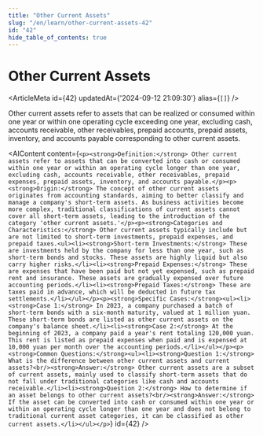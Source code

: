 ```yaml
---
title: "Other Current Assets"
slug: "/en/learn/other-current-assets-42"
id: "42"
hide_table_of_contents: true
---
```



# Other Current Assets

<ArticleMeta id={42} updatedAt={'2024-09-12 21:09:30'} alias={`[]`} />
<div className='border-solid border-b border-t-0 my-4 border-[var(--ifm-color-gray-300)]' />

Other current assets refer to assets that can be realized or consumed within one year or within one operating cycle exceeding one year, excluding cash, accounts receivable, other receivables, prepaid accounts, prepaid assets, inventory, and accounts payable corresponding to other current assets.

<AIContent content={`<p><strong>Definition:</strong> Other current assets refer to assets that can be converted into cash or consumed within one year or within an operating cycle longer than one year, excluding cash, accounts receivable, other receivables, prepaid expenses, prepaid assets, inventory, and accounts payable.</p><p><strong>Origin:</strong> The concept of other current assets originates from accounting standards, aiming to better classify and manage a company's short-term assets. As business activities become more complex, traditional classifications of current assets cannot cover all short-term assets, leading to the introduction of the category 'other current assets.'</p><p><strong>Categories and Characteristics:</strong> Other current assets typically include but are not limited to short-term investments, prepaid expenses, and prepaid taxes.<ul><li><strong>Short-term Investments:</strong> These are investments held by the company for less than one year, such as short-term bonds and stocks. These assets are highly liquid but also carry higher risks.</li><li><strong>Prepaid Expenses:</strong> These are expenses that have been paid but not yet expensed, such as prepaid rent and insurance. These assets are gradually expensed over future accounting periods.</li><li><strong>Prepaid Taxes:</strong> These are taxes paid in advance, which will be deducted in future tax settlements.</li></ul></p><p><strong>Specific Cases:</strong><ul><li><strong>Case 1:</strong> In 2023, a company purchased a batch of short-term bonds with a six-month maturity, valued at 1 million yuan. These short-term bonds are listed as other current assets on the company's balance sheet.</li><li><strong>Case 2:</strong> At the beginning of 2023, a company paid a year's rent totaling 120,000 yuan. This rent is listed as prepaid expenses when paid and is expensed at 10,000 yuan per month over the accounting periods.</li></ul></p><p><strong>Common Questions:</strong><ul><li><strong>Question 1:</strong> What is the difference between other current assets and current assets?<br/><strong>Answer:</strong> Other current assets are a subset of current assets, mainly used to classify short-term assets that do not fall under traditional categories like cash and accounts receivable.</li><li><strong>Question 2:</strong> How to determine if an asset belongs to other current assets?<br/><strong>Answer:</strong> If the asset can be converted into cash or consumed within one year or within an operating cycle longer than one year and does not belong to traditional current asset categories, it can be classified as other current assets.</li></ul></p>`} id={42} />

